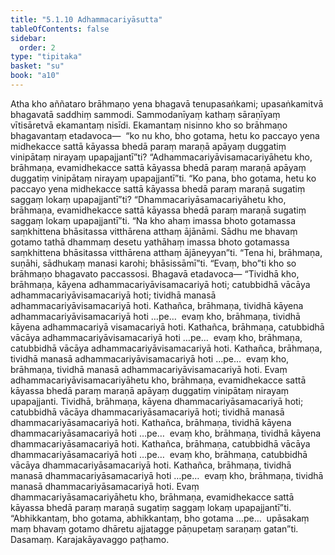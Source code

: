 ```yaml
---
title: "5.1.10 Adhammacariyāsutta"
tableOfContents: false
sidebar:
  order: 2
type: "tipitaka"
basket: "su"
book: "a10"
---
```



<DynamicBreadcrumb />

<Division number="220" book="a10">

<Paragraph number="1500" book="a10">
Atha kho aññataro brāhmaṇo yena bhagavā tenupasaṅkami; upasaṅkamitvā bhagavatā saddhiṃ sammodi. Sammodanīyaṃ kathaṃ sāraṇīyaṃ vītisāretvā ekamantaṃ nisīdi. Ekamantaṃ nisinno kho so brāhmaṇo bhagavantaṃ etadavoca—  “ko nu kho, bho gotama, hetu ko paccayo yena midhekacce sattā kāyassa bhedā paraṃ maraṇā apāyaṃ duggatiṃ vinipātaṃ nirayaṃ upapajjantī”ti? “Adhammacariyāvisamacariyāhetu kho, brāhmaṇa, evamidhekacce sattā kāyassa bhedā paraṃ maraṇā apāyaṃ duggatiṃ vinipātaṃ nirayaṃ upapajjantī”ti.
</Paragraph>

<Paragraph number="1501" book="a10">
“Ko pana, bho gotama, hetu ko paccayo yena midhekacce sattā kāyassa bhedā paraṃ maraṇā sugatiṃ saggaṃ lokaṃ upapajjantī”ti? “Dhammacariyāsamacariyāhetu kho, brāhmaṇa, evamidhekacce sattā kāyassa bhedā paraṃ maraṇā sugatiṃ saggaṃ lokaṃ upapajjantī”ti.
</Paragraph>

<Paragraph number="1502" book="a10">
“Na kho ahaṃ imassa bhoto gotamassa saṃkhittena bhāsitassa vitthārena atthaṃ ājānāmi. Sādhu me bhavaṃ gotamo tathā dhammaṃ desetu yathāhaṃ imassa bhoto gotamassa saṃkhittena bhāsitassa vitthārena atthaṃ ājāneyyan”ti. “Tena hi, brāhmaṇa, suṇāhi, sādhukaṃ manasi karohi; bhāsissāmī”ti. “Evaṃ, bho”ti kho so brāhmaṇo bhagavato paccassosi. Bhagavā etadavoca—
</Paragraph>

<Paragraph number="1503" book="a10">
“Tividhā kho, brāhmaṇa, kāyena adhammacariyāvisamacariyā hoti; catubbidhā vācāya adhammacariyāvisamacariyā hoti; tividhā manasā adhammacariyāvisamacariyā hoti.
</Paragraph>

<Paragraph number="1504" book="a10">
Kathañca, brāhmaṇa, tividhā kāyena adhammacariyāvisamacariyā hoti …pe…  evaṃ kho, brāhmaṇa, tividhā kāyena adhammacariyā visamacariyā hoti.
</Paragraph>

<Paragraph number="1505" book="a10">
Kathañca, brāhmaṇa, catubbidhā vācāya adhammacariyāvisamacariyā hoti …pe…  evaṃ kho, brāhmaṇa, catubbidhā vācāya adhammacariyāvisamacariyā hoti.
</Paragraph>

<Paragraph number="1506" book="a10">
Kathañca, brāhmaṇa, tividhā manasā adhammacariyāvisamacariyā hoti …pe…  evaṃ kho, brāhmaṇa, tividhā manasā adhammacariyāvisamacariyā hoti. Evaṃ adhammacariyāvisamacariyāhetu kho, brāhmaṇa, evamidhekacce sattā kāyassa bhedā paraṃ maraṇā apāyaṃ duggatiṃ vinipātaṃ nirayaṃ upapajjanti.
</Paragraph>

<Paragraph number="1507" book="a10">
Tividhā, brāhmaṇa, kāyena dhammacariyāsamacariyā hoti; catubbidhā vācāya dhammacariyāsamacariyā hoti; tividhā manasā dhammacariyāsamacariyā hoti.
</Paragraph>

<Paragraph number="1508" book="a10">
Kathañca, brāhmaṇa, tividhā kāyena dhammacariyāsamacariyā hoti …pe…  evaṃ kho, brāhmaṇa, tividhā kāyena dhammacariyāsamacariyā hoti.
</Paragraph>

<Paragraph number="1509" book="a10">
Kathañca, brāhmaṇa, catubbidhā vācāya dhammacariyāsamacariyā hoti …pe…  evaṃ kho, brāhmaṇa, catubbidhā vācāya dhammacariyāsamacariyā hoti.
</Paragraph>

<Paragraph number="1510" book="a10">
Kathañca, brāhmaṇa, tividhā manasā dhammacariyāsamacariyā hoti …pe…  evaṃ kho, brāhmaṇa, tividhā manasā dhammacariyāsamacariyā hoti. Evaṃ dhammacariyāsamacariyāhetu kho, brāhmaṇa, evamidhekacce sattā kāyassa bhedā paraṃ maraṇā sugatiṃ saggaṃ lokaṃ upapajjantī”ti.
</Paragraph>

<Paragraph number="1511" book="a10">
“Abhikkantaṃ, bho gotama, abhikkantaṃ, bho gotama …pe…  upāsakaṃ maṃ bhavaṃ gotamo dhāretu ajjatagge pāṇupetaṃ saraṇaṃ gatan”ti.

</Paragraph>
</Division>

<Paragraph number="1512" type="center" book="a10">
Dasamaṃ.



</Paragraph>

<Paragraph number="1513" type="center" book="a10">
Karajakāyavaggo paṭhamo.
</Paragraph>
